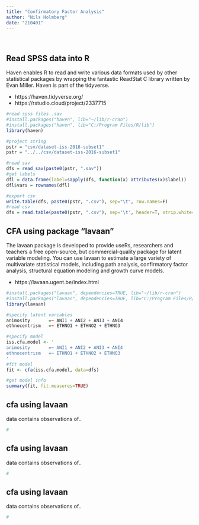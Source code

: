 ```yaml
---
title: "Confirmatory Factor Analysis"
author: "Nils Holmberg"
date: "210401"
---
```

<br/>

## Read SPSS data into R
Haven enables R to read and write various data formats used by other statistical packages by wrapping the fantastic ReadStat C library written by Evan Miller. Haven is part of the tidyverse.

- https://haven.tidyverse.org/
- https://rstudio.cloud/project/2337715

```r
#read spss files .sav
#install.packages("haven", lib="~/lib/r-cran")
#install.packages("haven", lib="C:/Program Files/R/lib")
library(haven)

#project string
pstr = "csv/dataset-iss-2016-subset1"
pstr = "../../csv/dataset-iss-2016-subset1"

#read sav
dfs = read_sav(paste0(pstr, ".sav"))
#get labels
dfl = data.frame(label=sapply(dfs, function(x) attributes(x)$label))
dfl$vars = rownames(dfl)

#export csv
write.table(dfs, paste0(pstr, ".csv"), sep="\t", row.names=F)
#read csv
dfs = read.table(paste0(pstr, ".csv"), sep='\t', header=T, strip.white=TRUE, stringsAsFactors=FALSE)
```

## CFA using package "lavaan"
The lavaan package is developed to provide useRs, researchers and teachers a free open-source, but commercial-quality package for latent variable modeling. You can use lavaan to estimate a large variety of multivariate statistical models, including path analysis, confirmatory factor analysis, structural equation modeling and growth curve models.

- https://lavaan.ugent.be/index.html

```r
#install.packages("lavaan", dependencies=TRUE, lib="~/lib/r-cran")
#install.packages("lavaan", dependencies=TRUE, lib="C:/Program Files/R/lib")
library(lavaan)

#specify latent variables
animosity       =~ ANI1 + ANI2 + ANI3 + ANI4
ethnocentrism   =~ ETHNO1 + ETHNO2 + ETHNO3

#specify model
iss.cfa.model <- '
animosity       =~ ANI1 + ANI2 + ANI3 + ANI4
ethnocentrism   =~ ETHNO1 + ETHNO2 + ETHNO3
'
#fit model
fit <- cfa(iss.cfa.model, data=dfs)

#get model info
summary(fit, fit.measures=TRUE)
```

## cfa using lavaan
data contains observations of..
```r
#
```

## cfa using lavaan
data contains observations of..
```r
#
```

## cfa using lavaan
data contains observations of..
```r
#
```



